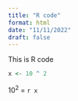```yaml
---
title: "R code"
format: html
date: "11/11/2022"
draft: false
---
```


This is R code

```r
x <- 10 ^ 2
```

$10^2$ = `r x`